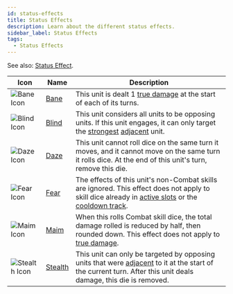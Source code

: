 ```yaml
---
id: status-effects
title: Status Effects
description: Learn about the different status effects.
sidebar_label: Status Effects
tags:
  - Status Effects
---
```


See also: [Status Effect](/docs/glossary/status-effect).

| Icon                                                | Name                                    | Description                                                                                                                                                                                                      |
| --------------------------------------------------- | --------------------------------------- | ---------------------------------------------------------------------------------------------------------------------------------------------------------------------------------------------------------------- |
| <img src="/icons/bane.svg" alt="Bane Icon" />       | [Bane](/docs/status-effects/bane)       | This unit is dealt 1 [true damage](/docs/glossary/true-damage) at the start of each of its turns.                                                                                                                |
| <img src="/icons/blind.svg" alt="Blind Icon" />     | [Blind](/docs/status-effects/blind)     | This unit considers all units to be opposing units. If this unit engages, it can only target the [strongest](/docs/glossary/strongest) [adjacent](/docs/glossary/adjacent) unit.                                 |
| <img src="/icons/daze.svg" alt="Daze Icon" />       | [Daze](/docs/status-effects/daze)       | This unit cannot roll dice on the same turn it moves, and it cannot move on the same turn it rolls dice. At the end of this unit's turn, remove this die.                                                        |
| <img src="/icons/fear.svg" alt="Fear Icon" />       | [Fear](/docs/status-effects/fear)       | The effects of this unit's non-Combat skills are ignored. This effect does not apply to skill dice already in [active slots](/docs/glossary/active-slot) or the [cooldown track](/docs/glossary/cooldown-track). |
| <img src="/icons/maim.svg" alt="Maim Icon" />       | [Maim](/docs/status-effects/maim)       | When this rolls Combat skill dice, the total damage rolled is reduced by half, then rounded down. This effect does not apply to [true damage](/docs/glossary/true-damage).                                       |
| <img src="/icons/stealth.svg" alt="Stealth Icon" /> | [Stealth](/docs/status-effects/stealth) | This unit can only be targeted by opposing units that were [adjacent](/docs/glossary/adjacent) to it at the start of the current turn. After this unit deals damage, this die is removed.                        |
